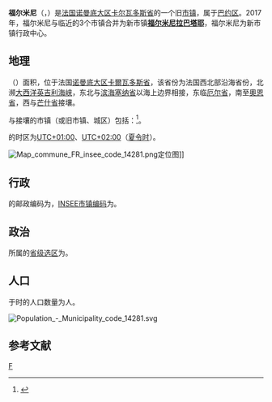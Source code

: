 {{noteTA|G1=法国地名}}
{{Infobox French former commune}}
'''福尔米尼'''（{{lang-fr|Formigny}}，{{IPA-fr|fɔʁmiɲi|-|Fr-Formigny.ogg}}）是[[法国|法国]][[诺曼底大区|诺曼底大区]][[卡尔瓦多斯省|卡尔瓦多斯省]]的一个旧[[市镇_(法国)|市镇]]，属于[[巴约区|巴约区]]。2017年，福尔米尼与临近的3个市镇合并为新市镇'''[[福尔米尼拉巴塔耶|福尔米尼拉巴塔耶]]'''，福尔米尼为新市镇行政中心。

== 地理 ==
{{PAGENAMEBASE}}（{{wikidata|property|linked|P625}}）面积{{wikidata|properties|P2046}}，位于法国[[诺曼底大区|诺曼底大区]][[卡爾瓦多斯省|卡爾瓦多斯省]]，该省份为法国西北部沿海省份，北濒[[大西洋|大西洋]][[英吉利海峡|英吉利海峡]]，东北与[[滨海塞纳省|滨海塞纳省]]以海上边界相接，东临[[厄尔省|厄尔省]]，南至[[奧恩省|奧恩省]]，西与[[芒什省|芒什省]]接壤。

与{{PAGENAMEBASE}}接壤的市镇（或旧市镇、城区）包括：{{Wikidata|properties|linked|P47}}<ref name="geo">{{Cite web|url=https://www.geoportail.gouv.fr/carte|title=Carte|accessdate=2020-03-22|author=Géoportail|language=fr|publisher=Géoportail|archive-date=2017-01-29|archive-url=https://web.archive.org/web/20170129154129/https://www.geoportail.gouv.fr/carte/|dead-url=no}}</ref>。

{{PAGENAMEBASE}}的时区为[[UTC+01:00|UTC+01:00]]、[[UTC+02:00|UTC+02:00]]（[[夏时制|夏令时]]）。

[[File:Map_commune_FR_insee_code_14281.png|thumb]]定位图]]{{Clear|left}}
== 行政 ==
{{PAGENAMEBASE}}的邮政编码为{{wikidata|properties|P281}}，[[法国国家统计与经济研究所|INSEE市镇编码]]为{{wikidata|properties|P374}}。

== 政治 ==
{{PAGENAMEBASE}}所属的[[縣_(法國)|省级选区]]为{{WikidataLink|{{wikidata|properties|raw|best||P7938}}}}。

== 人口 ==
{{PAGENAMEBASE}}于{{wikidata|qualifier|P1082|P585}}时的人口数量为{{wikidata|property|raw|P1082}}人。

[[File:Population_-_Municipality_code_14281.svg|thumb]]{{Clear|left}}
== 参考文献 ==
{{Reflist}}

[[Category:卡尔瓦多斯省旧市镇|F]]